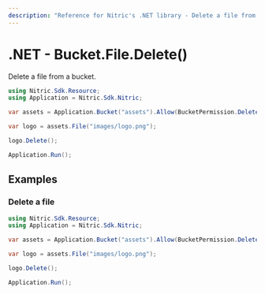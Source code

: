```yaml
---
description: "Reference for Nitric's .NET library - Delete a file from a bucket."
---
```


# .NET - Bucket.File.Delete()

Delete a file from a bucket.

```csharp
using Nitric.Sdk.Resource;
using Application = Nitric.Sdk.Nitric;

var assets = Application.Bucket("assets").Allow(BucketPermission.Delete);

var logo = assets.File("images/logo.png");

logo.Delete();

Application.Run();
```

## Examples

### Delete a file

```csharp
using Nitric.Sdk.Resource;
using Application = Nitric.Sdk.Nitric;

var assets = Application.Bucket("assets").Allow(BucketPermission.Delete);

var logo = assets.File("images/logo.png");

logo.Delete();

Application.Run();
```
